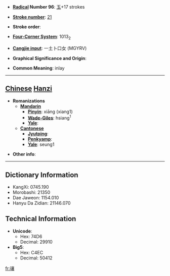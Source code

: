 * '''[[Wiktionary:Chinese radical index| Radical]] Number 96''': [[Wiktionary:Chinese radical index 玉|玉]]+17 strokes

* '''[[Wiktionary:Chinese total strokes index|Stroke number]]''': [[Wiktionary:Chinese total strokes index 21|21]]

* '''Stroke order''': 

* '''[[Wiktionary:Chinese four corner index|Four-Corner System]]''': 1013<sub>2</sub>

* '''[[Wiktionary:Chinese Cangjie index|Cangjie input]]''': 一土卜口女 (MGYRV)

* '''Graphical Significance and Origin''': 

* '''Common Meaning''': inlay

----

== [[Chinese]] [[Hanzi]] ==

* '''Romanizations'''
** '''[[Mandarin]]'''
*** '''[[Pinyin]]''': xiāng (xiang1)
*** '''[[Wade-Giles]]''': hsiang<sup>1</sup>
*** '''[[Yale]]''': 
** '''[[Cantonese]]'''
*** '''[[Jyutping]]''':
*** '''[[Penkyamp]]''': 
*** '''[[Yale]]''': seung1

* '''Other info''': 

----

== Dictionary Information ==

* KangXi: 0745.190
* Morobashi: 21350
* Dae Jaweon: 1154.010
* Hanyu Da Zidian: 21146.070

== Technical Information ==

* '''Unicode''':
** Hex: 74D6
** Decimal: 29910
* '''Big5''':
** Hex: C4EC
** Decimal: 50412

[[fr:瓖]]